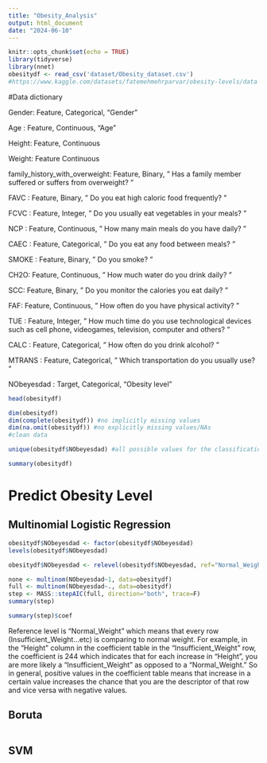 ```yaml
---
title: "Obesity_Analysis"
output: html_document
date: "2024-06-10"
---
```


```r
knitr::opts_chunk$set(echo = TRUE)
library(tidyverse)
library(nnet)
obesitydf <- read_csv('dataset/Obesity_dataset.csv')
#https://www.kaggle.com/datasets/fatemehmehrparvar/obesity-levels/data
```

#Data dictionary

Gender: Feature, Categorical, "Gender"

Age : Feature, Continuous, "Age"

Height: Feature, Continuous

Weight: Feature Continuous

family_history_with_overweight: Feature, Binary, " Has a family member suffered or suffers from overweight? "

FAVC : Feature, Binary, " Do you eat high caloric food frequently? "

FCVC : Feature, Integer, " Do you usually eat vegetables in your meals? "

NCP : Feature, Continuous, " How many main meals do you have daily? "

CAEC : Feature, Categorical, " Do you eat any food between meals? "

SMOKE : Feature, Binary, " Do you smoke? "

CH2O: Feature, Continuous, " How much water do you drink daily? "

SCC: Feature, Binary, " Do you monitor the calories you eat daily? "

FAF: Feature, Continuous, " How often do you have physical activity? "

TUE : Feature, Integer, " How much time do you use technological devices such as cell phone, videogames, television, computer and others? "

CALC : Feature, Categorical, " How often do you drink alcohol? "

MTRANS : Feature, Categorical, " Which transportation do you usually use? "

NObeyesdad : Target, Categorical, "Obesity level"



```r
head(obesitydf)
```

```r
dim(obesitydf)
dim(complete(obesitydf)) #no implicitly missing values
dim(na.omit(obesitydf)) #no explicitly missing values/NAs
#clean data
```

```r
unique(obesitydf$NObeyesdad) #all possible values for the classification of obesity
```

```r
summary(obesitydf)
```


# Predict Obesity Level

## Multinomial Logistic Regression

```r
obesitydf$NObeyesdad <- factor(obesitydf$NObeyesdad)
levels(obesitydf$NObeyesdad)

obesitydf$NObeyesdad <- relevel(obesitydf$NObeyesdad, ref="Normal_Weight")#use "Normal_Weight" as reference
```

```r
none <- multinom(NObeyesdad~1, data=obesitydf)
full <- multinom(NObeyesdad~., data=obesitydf)
step <- MASS::stepAIC(full, direction="both", trace=F)
summary(step)

summary(step)$coef
```

Reference level is "Normal_Weight" which means that every row (Insufficient_Weight...etc) is comparing to normal weight. For example, in the "Height" column in the coefficient table in the "Insufficient_Weight" row, the coefficient is 244 which indicates that for each increase in "Height", you are more likely a "Insufficient_Weight" as opposed to a "Normal_Weight." So in general, positive values in the coefficient table means that increase in a certain value increases the chance that you are the descriptor of that row and vice versa with negative values. 


## Boruta

```r

```


## SVM


##




